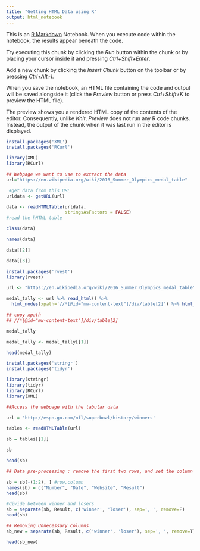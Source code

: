 ---
title: "Getting HTML Data using R"
output: html_notebook
---

This is an [R Markdown](http://rmarkdown.rstudio.com) Notebook. When you execute code within the notebook, the results appear beneath the code. 

Try executing this chunk by clicking the *Run* button within the chunk or by placing your cursor inside it and pressing *Ctrl+Shift+Enter*. 

Add a new chunk by clicking the *Insert Chunk* button on the toolbar or by pressing *Ctrl+Alt+I*.

When you save the notebook, an HTML file containing the code and output will be saved alongside it (click the *Preview* button or press *Ctrl+Shift+K* to preview the HTML file).

The preview shows you a rendered HTML copy of the contents of the editor. Consequently, unlike *Knit*, *Preview* does not run any R code chunks. Instead, the output of the chunk when it was last run in the editor is displayed.
```{r}
install.packages('XML')
install.packages('RCurl')
```

```{r}
library(XML)
library(RCurl)
```

```{r}
## Webpage we want to use to extract the data
url="https://en.wikipedia.org/wiki/2016_Summer_Olympics_medal_table"

```

```{r}
 #get data from this URL
urldata <- getURL(url)
```

```{r}
data <- readHTMLTable(urldata,
                      stringsAsFactors = FALSE)
#read the hHTML table

```

```{r}
class(data)
```

```{r}
names(data)
```

```{r}
data[[2]]
```

```{r}
data[[3]]
```

```{r}
install.packages('rvest')
library(rvest)
```

```{r}
url <- "https://en.wikipedia.org/wiki/2016_Summer_Olympics_medal_table"

```

```{r}
medal_tally <- url %>% read_html() %>% 
  html_nodes(xpath='//*[@id="mw-content-text"]/div/table[2]') %>% html_table(fill=TRUE)

## copy xpath
## //*[@id="mw-content-text"]/div/table[2]
```

```{r}
medal_tally
```

```{r}
medal_tally <- medal_tally[[1]]
```

```{r}
head(medal_tally)
```

```{r}
install.packages('stringr')
install.packages('tidyr')

```
```{r}

library(stringr)
library(tidyr)
library(RCurl)
library(XML)

```

```{r}
##Access the webpage with the tabular data

url = 'http://espn.go.com/nfl/superbowl/history/winners'


```

```{r}

tables <- readHTMLTable(url)
```

```{r}
sb = tables[[1]]
```

```{r}
sb
```

```{r}
head(sb)
```

```{r}
## Data pre-processing : remove the first two rows, and set the column names

sb = sb[-(1:2), ] #row,column
names(sb) = c("Number", "Date", "Website", "Result")
head(sb)
```

```{r}
#divide between winner and losers
sb = separate(sb, Result, c('winner', 'loser'), sep=', ', remove=F)
head(sb)
```

```{r}
## Removing Unnecessary columns
sb_new = separate(sb, Result, c('winner', 'loser'), sep=', ', remove=T)
```

```{r}
head(sb_new)
```

```{r}

```

```{r}

```

```{r}

```

```{r}

```

```{r}

```

```{r}

```

```{r}

```

```{r}

```

```{r}

```

```{r}

```

```{r}

```

```{r}

```

```{r}

```

```{r}

```

```{r}

```

```{r}

```
```{r}

```

```{r}

```

```{r}

```

```{r}

```

```{r}

```

```{r}

```

```{r}

```

```{r}

```

```{r}

```

```{r}

```

```{r}

```

```{r}

```

```{r}

```

```{r}

```

```{r}

```

```{r}

```

```{r}

```

```{r}

```

```{r}

```

```{r}

```

```{r}

```

```{r}

```

```{r}

```

```{r}

```

```{r}

```

```{r}

```

```{r}

```

```{r}

```

```{r}

```

```{r}

```

```{r}

```

```{r}

```

```{r}

```

```{r}

```

```{r}

```

```{r}

```

```{r}

```

```{r}

```

```{r}

```

```{r}

```

```{r}

```

```{r}

```

```{r}

```

```{r}

```

```{r}

```

```{r}

```

```{r}

```

```{r}

```

```{r}

```

```{r}

```

```{r}

```

```{r}

```

```{r}

```

```{r}

```

```{r}

```

